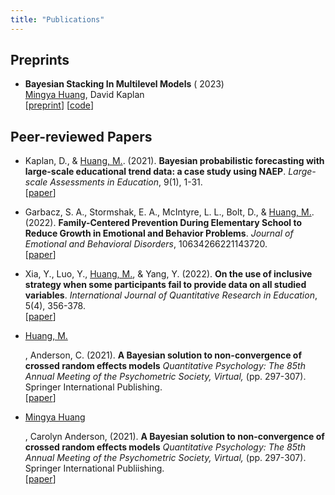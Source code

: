 ```yaml
---
title: "Publications"
---
```


## Preprints
- **Bayesian Stacking In Multilevel Models** ( 2023)
    <br><ins>Mingya Huang</ins>, David Kaplan
    <br> [[preprint](https://psyarxiv.com/e9m6x/)] [[code](https://github.com/huskyh233)]
    
## Peer-reviewed Papers
- Kaplan, D., & <ins>Huang, M.</ins>. (2021). **Bayesian probabilistic forecasting with large-scale educational trend data: a case study using NAEP**. _Large-scale Assessments in Education_, 9(1), 1-31.
    <br>[[paper](https://largescaleassessmentsineducation.springeropen.com/articles/10.1186/s40536-021-00108-2)]

- Garbacz, S. A., Stormshak, E. A., McIntyre, L. L., Bolt, D., & <ins>Huang, M.</ins>. (2022). **Family-Centered Prevention During Elementary School to Reduce Growth in Emotional and Behavior Problems**. _Journal of Emotional and Behavioral Disorders_, 10634266221143720.
    <br>[[paper](https://journals-sagepub-com.ezproxy.library.wisc.edu/doi/full/10.1177/10634266221143720?casa_token=ywulmi8gvkkAAAAA%3AVBQd0M87g0LfgcT_1qgMCjGYPyzTS2ADkBVANXebAWV_tmbsJWXQWiDxQLcTi4uAMgVGWXFciUc)]

- Xia, Y., Luo, Y., <ins>Huang, M.</ins>, & Yang, Y. (2022). **On the use of inclusive strategy when some participants fail to provide data on all studied variables**. _International Journal of Quantitative Research in Education_, 5(4), 356-378.
    <br>[[paper](https://www.inderscienceonline.com/doi/abs/10.1504/IJQRE.2022.129794)]

- <ins>Huang, M.</ins>, Anderson, C. (2021). **A Bayesian solution to non-convergence of crossed random effects models** _Quantitative Psychology: The 85th Annual Meeting of the Psychometric Society, Virtual,_ (pp. 297-307). Springer International Publishing.
    <br>[[paper](https://link.springer.com/chapter/10.1007/978-3-030-74772-5_27)]

 
- <ins>Mingya Huang</ins>, Carolyn Anderson, (2021). **A Bayesian solution to non-convergence of crossed random effects models** _Quantitative Psychology: The 85th Annual Meeting of the Psychometric Society, Virtual,_ (pp. 297-307). Springer International Publiishing.
    <br>[[paper](https://link.springer.com/chapter/10.1007/978-3-030-74772-5_27)]